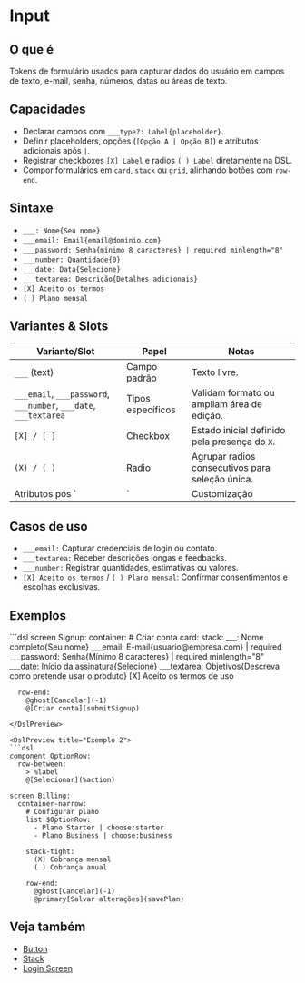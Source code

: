 # Input

## O que é
Tokens de formulário usados para capturar dados do usuário em campos de texto, e-mail, senha, números, datas ou áreas de texto.

## Capacidades
- Declarar campos com `___type?: Label{placeholder}`.
- Definir placeholders, opções (`[Opção A | Opção B]`) e atributos adicionais após `|`.
- Registrar checkboxes `[X] Label` e radios `( ) Label` diretamente na DSL.
- Compor formulários em `card`, `stack` ou `grid`, alinhando botões com `row-end`.

## Sintaxe
- `___: Nome{Seu nome}`
- `___email: Email{email@dominio.com}`
- `___password: Senha{mínimo 8 caracteres} | required minlength="8"`
- `___number: Quantidade{0}`
- `___date: Data{Selecione}`
- `___textarea: Descrição{Detalhes adicionais}`
- `[X] Aceito os termos`
- `( ) Plano mensal`


## Variantes & Slots
| Variante/Slot | Papel | Notas |
| --- | --- | --- |
| `___` (text) | Campo padrão | Texto livre. |
| `___email`, `___password`, `___number`, `___date`, `___textarea` | Tipos específicos | Validam formato ou ampliam área de edição. |
| `[X] / [ ]` | Checkbox | Estado inicial definido pela presença do `X`. |
| `(X) / ( )` | Radio | Agrupar radios consecutivos para seleção única. |
| Atributos pós `|` | Customização | `required`, `minlength="8"`, `placeholder` extra. |

## Casos de uso
- `___email:` Capturar credenciais de login ou contato.
- `___textarea:` Receber descrições longas e feedbacks.
- `___number:` Registrar quantidades, estimativas ou valores.
- `[X] Aceito os termos` / `( ) Plano mensal`: Confirmar consentimentos e escolhas exclusivas.

## Exemplos
<DslPreview title="Exemplo 1">
```dsl
screen Signup:
  container:
    # Criar conta
    card:
      stack:
        ___: Nome completo{Seu nome}
        ___email: E-mail{usuario@empresa.com} | required
        ___password: Senha{Mínimo 8 caracteres} | required minlength="8"
        ___date: Início da assinatura{Selecione}
        ___textarea: Objetivos{Descreva como pretende usar o produto}
        [X] Aceito os termos de uso

      row-end:
        @ghost[Cancelar](-1)
        @[Criar conta](submitSignup)
```
</DslPreview>

<DslPreview title="Exemplo 2">
```dsl
component OptionRow:
  row-between:
    > %label
    @[Selecionar](%action)

screen Billing:
  container-narrow:
    # Configurar plano
    list $OptionRow:
      - Plano Starter | choose:starter
      - Plano Business | choose:business

    stack-tight:
      (X) Cobrança mensal
      ( ) Cobrança anual

    row-end:
      @ghost[Cancelar](-1)
      @primary[Salvar alterações](savePlan)
```
</DslPreview>

## Veja também
- [Button](./button)
- [Stack](./stack)
- [Login Screen](./login-screen)

